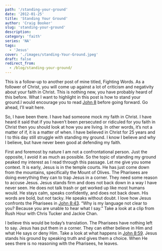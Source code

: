 ```yaml
---
path: '/standing-your-ground'
date: '2012-01-25'
title: 'Standing Your Ground'
author: 'Craig Booker'
slug: 'standing-your-ground'
description:
category: 'faith'
series: 'NA'
tags:
  - 'Jesus'
cover: './images/standing-Your-Ground.jpeg'
draft: false
redirect_from:
  - /blog/standing-your-ground/
---
```


This is a follow-up to another post of mine titled, Fighting Words. As a follower of Christ, you will come up against a lot of criticism and negativity about your faith in Christ. This is nothing new, you have probably heard of this before. What I want to highlight in this post is how to stand your ground.I would encourage you to read [John 8](http://bible.us/John8.1.NIV84) before going forward. Go ahead, I’ll wait here.

So, I have been there. I have had someone mock my faith in Christ. I have heard it said that if you haven’t been persecuted or ridiculed for you faith in Christ then you should look at how you are living. In other words, it’s not a matter of if, it is a matter of when. I have believed in Christ for 25 years and I to this day still struggle with standing my ground. I know I believe and why I believe, but have never been good at defending my faith.

First and foremost by nature I am not a confrontational person. Just the opposite, I avoid it as much as possible. So the topic of standing my ground peaked my interest as I read through this passage.
Let me give you some context. It is early, Jesus is in the temple courts. He has just come down from the mountains, specifically the Mount of Olives. The Pharisees are doing everything they can to trap Jesus in a corner. They need some reason to accuse Jesus.
Jesus stands firm and does not back down in a way I have never seen. He does not talk trash or get worked up like most humans would. He stays calm, speaks confidently, and does not back down. His words are bold, but not tacky. He speaks without doubt.
I love how Jesus confronts the Pharisees in [John 8:43](http://bible.us/John8.43.NIV84). “Why is my language not clear to you? Because you are unable to hear what I say.” Take a look at a clip from Rush Hour with Chris Tucker and Jackie Chan.

I believe this would be today’s translation. The Pharisees have nothing left to say. Jesus has put them in a corner. They can either believe in Him and what He says or deny Him. Take a look at what happens in [John 8:59](http://bible.us/John8.59.NIV84). Jesus stands his ground by speaking truth and gives them a choice. When He sees there is no reasoning with the Pharisees, he leaves.
